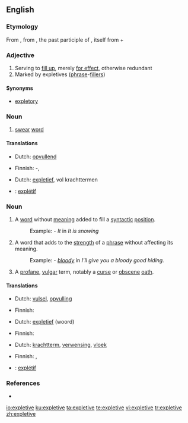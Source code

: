 {{wikipedia}}
==English==

===Etymology===
From {{LL.}} {{term|expletivus||lang=la|serving to fill out}}, from {{etyl|la}} {{term|expletus||lang=la}}, the past participle of {{term|explere||lang=la|to fill out}}, itself from {{term|ex||lang=la|out, completely}} + {{term|plere||lang=la|to fill}}

===Adjective===
{{en-adj}}

# Serving to [[fill up]], merely [[for effect]], otherwise redundant
# Marked by expletives ([[phrase]]-[[filler]]s)

====Synonyms====
* [[expletory]]

===Noun===
{{en-noun}}

# [[swear]] [[word]]


====Translations====
{{trans-top|serving to fill up}}
* Dutch: [[opvullend]]
{{trans-mid}}
* Finnish: {{t-|fi|täyte}}-, {{t|fi|täyttävä}}
{{trans-bottom}}

{{trans-top|marked by phrase-fillers}}
* Dutch: [[expletief]], vol krachttermen
{{trans-mid}}
{{trans-bottom}}

{{checktrans-top}}
* {{ttbc|French}}: [[explétif]]
{{trans-bottom}}

===Noun===
{{en-noun}}

# {{linguistics}} A [[word]] without [[meaning]] added to fill a [[syntactic]] [[position]].
#: Example: - ''It'' in ''It is snowing''
# {{linguistics}} A word that adds to the [[strength]] of a [[phrase]] without affecting its meaning.
#: Example: - ''[[bloody]]'' in ''I'll give you a bloody good hiding.''
# A [[profane]], [[vulgar]] term, notably a [[curse]] or [[obscene]] [[oath]].

====Translations====
{{trans-top|word added to fill a syntactic position}}
* Dutch: [[vulsel]], [[opvulling]]
{{trans-mid}}
* Finnish: {{t|fi|täytesana}}
{{trans-bottom}}

{{trans-top|word that adds strength to a phrase}}
* Dutch: [[expletief]] (woord)
{{trans-mid}}
* Finnish: {{t+|fi|voimasana}}
{{trans-bottom}}

{{trans-top|profane, vulgar term}}
* Dutch: [[krachtterm]], [[verwensing]], [[vloek]]
{{trans-mid}}
* Finnish: {{t-|fi|kirous}}, {{t|fi|sadattelu}}
{{trans-bottom}}

{{checktrans-top}}
* {{ttbc|French}}: [[explétif]]  {{m}}
{{trans-bottom}}

===References===
* {{R:Websters}}

[[io:expletive]]
[[ku:expletive]]
[[ta:expletive]]
[[te:expletive]]
[[vi:expletive]]
[[tr:expletive]]
[[zh:expletive]]
